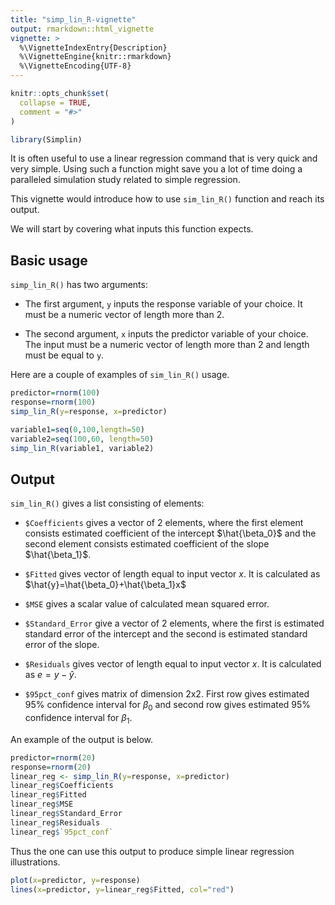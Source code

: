 ```yaml
---
title: "simp_lin_R-vignette"
output: rmarkdown::html_vignette
vignette: >
  %\VignetteIndexEntry{Description}
  %\VignetteEngine{knitr::rmarkdown}
  %\VignetteEncoding{UTF-8}
---
```


```r
knitr::opts_chunk$set(
  collapse = TRUE,
  comment = "#>"
)
```

```r
library(Simplin)
```


It is often useful to use a linear regression command that is very quick and very simple. Using such a function might save you a lot of time doing a paralleled simulation study related to simple regression.

This vignette would introduce how to use `sim_lin_R()` function and reach its output.

We will start by covering what inputs this function expects. 

## Basic usage

`simp_lin_R()` has two arguments:

* The first argument, `y` inputs the response variable of your choice. It must be a numeric vector of length more than 2. 

* The second argument, `x` inputs the predictor variable of your choice. The input must be a numeric vector of length more than 2 and length must be equal to `y`.

Here are a couple of examples of `sim_lin_R()` usage.

```r
predictor=rnorm(100)
response=rnorm(100)
simp_lin_R(y=response, x=predictor)
```

```r
variable1=seq(0,100,length=50)
variable2=seq(100,60, length=50)
simp_lin_R(variable1, variable2)
```

## Output

`sim_lin_R()` gives a list consisting of elements:

* `$Coefficients` gives a vector of 2 elements, where the first element consists estimated coefficient of the intercept $\hat{\beta_0}$ and the second element consists estimated coefficient of the slope $\hat{\beta_1}$.

* `$Fitted` gives vector of length equal to input vector $x$. It is calculated as $\hat{y}=\hat{\beta_0}+\hat{\beta_1}x$

* `$MSE` gives a scalar value of calculated mean squared error.

* `$Standard_Error` give a vector of 2 elements, where the first is estimated standard error of the intercept and the second is estimated standard error of the slope.

* `$Residuals` gives vector of length equal to input vector $x$. It is calculated as $e=y-\hat{y}$.

* `$95pct_conf` gives matrix of dimension 2x2. First row gives estimated $95\%$ confidence interval for $\beta_0$ and second row gives estimated $95\%$ confidence interval for $\beta_1$.

An example of the output is below.

```r
predictor=rnorm(20)
response=rnorm(20)
linear_reg <- simp_lin_R(y=response, x=predictor)
linear_reg$Coefficients
linear_reg$Fitted
linear_reg$MSE
linear_reg$Standard_Error
linear_reg$Residuals
linear_reg$`95pct_conf`
```

Thus the one can use this output to produce simple linear regression illustrations.

```r
plot(x=predictor, y=response)
lines(x=predictor, y=linear_reg$Fitted, col="red")
```
